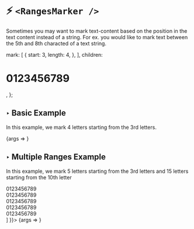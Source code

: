 
<Meta 
    title="Components/Ranges Marker"  
    component={RangesMarker} 
/>

# ⚡️ `<RangesMarker />`
Sometimes you may want to mark text-content based on the
position in the text content instead of a string.  For ex.
you would like to mark text between the 5th and 8th 
characted of a text string.  

  mark: [
    {
      start: 3,
      length: 4,
    },
  ],
  children: <h1>0123456789</h1>,
};

## ‣ Basic Example
In this example, we mark 4 letters starting 
from the 3rd letters.

<Canvas>
    <Story name="String121212" args={{
        ...args,
        mark: [
            {
            start: 3,
            length: 4,
            },
        ]
    }}>
        {args => <RangesMarker {...args} />}
    </Story>
</Canvas>


## ‣ Multiple Ranges Example
In this example, we mark 5 letters starting 
from the 3rd letters and 15 letters starting 
from the 10th letter

<Canvas>
    <Story name="String1212123" args={{
        ...args,
        mark: [
            {
            start: 3,
            length: 5,
            },
            {
            start: 20,
            length: 15,
            },
        ],
        children: [
            <h1>
                0123456789<br />
                0123456789<br />
                0123456789<br />
                0123456789<br />
                0123456789<br />
            </h1>
        ]
    }}>
        {args => <RangesMarker {...args} />}
    </Story>
</Canvas>

> 